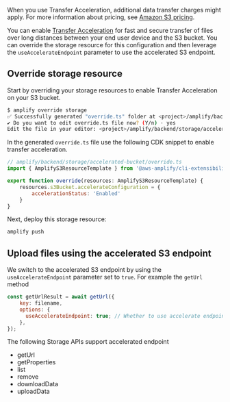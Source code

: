 <Callout warning>

When you use Transfer Acceleration, additional data transfer charges might apply. For more information about pricing, see [Amazon S3 pricing](https://aws.amazon.com/s3/pricing/).

</Callout>

You can enable [Transfer Acceleration](https://docs.aws.amazon.com/AmazonS3/latest/userguide/transfer-acceleration.html) for fast and secure transfer of files over long distances between your end user device and the S3 bucket. You can override the storage resource for this configuration and then leverage the `useAccelerateEndpoint` parameter to use the accelerated S3 endpoint.

## Override storage resource

Start by overriding your storage resources to enable Transfer Acceleration on your S3 bucket.

```sh
$ amplify override storage
✅ Successfully generated "override.ts" folder at <project>/amplify/backend/storage/accelerated-bucket
✔ Do you want to edit override.ts file now? (Y/n) · yes
Edit the file in your editor: <project>/amplify/backend/storage/accelerated-bucket/override.ts
```

In the generated `override.ts` file use the following CDK snippet to enable transfer acceleration. 

```javascript
// amplify/backend/storage/accelerated-bucket/override.ts
import { AmplifyS3ResourceTemplate } from '@aws-amplify/cli-extensibility-helper';

export function override(resources: AmplifyS3ResourceTemplate) {
    resources.s3Bucket.accelerateConfiguration = {
        accelerationStatus: 'Enabled'
    }
}
```

Next, deploy this storage resource:

```sh
amplify push
```



## Upload files using the accelerated S3 endpoint

We switch to the accelerated S3 endpoint by using the `useAccelerateEndpoint` parameter set to `true`. 
For example the `getUrl` method
```javascript
const getUrlResult = await getUrl({
    key: filename,
    options: {
      useAccelerateEndpoint: true; // Whether to use accelerate endpoint.
    },
});
```

The following Storage APIs support accelerated endpoint
* getUrl
* getProperties
* list
* remove
* downloadData
* uploadData
